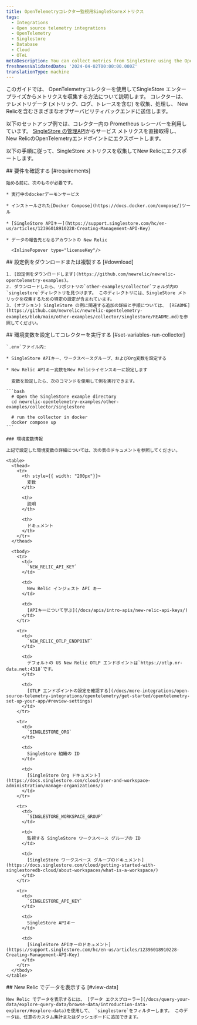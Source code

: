 ```yaml
---
title: OpenTelemetryコレクター監視用SingleStoreメトリクス
tags:
  - Integrations
  - Open source telemetry integrations
  - OpenTelemetry
  - Singlestore
  - Database
  - Cloud
  - OTeL
metaDescription: You can collect metrics from SingleStore using the OpenTelemetry Collector.
freshnessValidatedDate: '2024-04-02T00:00:00.000Z'
translationType: machine
---
```


このガイドでは、 OpenTelemetryコレクターを使用してSingleStore エンタープライズからメトリクスを収集する方法について説明します。 コレクターは、テレメトリデータ (メトリック、ログ、トレースを含む) を収集、処理し、 New Relicを含むさまざまなオブザーバビリティバックエンドに送信します。

以下のセットアップ例では、コレクター内の Prometheus レシーバーを利用しています。 [SingleStore の管理API](https://docs.singlestore.com/cloud/reference/management-api/reference/)からサービス メトリクスを直接取得し、 New RelicのOpenTelemetryエンドポイントにエクスポートします。

以下の手順に従って、SingleStore メトリクスを収集してNew Relicにエクスポートします。

<Steps>
  <Step>
    ## 要件を確認する [#requirements]

    始める前に、次のものが必要です。

    * 実行中のdockerデーモンサービス

    * インストールされた[Docker Compose](https://docs.docker.com/compose/)ツール

    * [SingleStore APIキー](https://support.singlestore.com/hc/en-us/articles/12396018910228-Creating-Management-API-Key)

    * データの報告先となるアカウントの New Relic

      <InlinePopover type="licenseKey"/>
  </Step>

  <Step>
    ## 設定例をダウンロードまたは複製する [#download]

    1. [設定例をダウンロードします](https://github.com/newrelic/newrelic-opentelemetry-examples)。
    2. ダウンロードしたら、リポジトリの`other-examples/collector`フォルダ内の`singlestore`ディレクトリを見つけます。 このディレクトリには、SingleStore メトリックを収集するための特定の設定が含まれています。
    3. (オプション) SingleStore の例に関連する追加の詳細と手順については、 [README](https://github.com/newrelic/newrelic-opentelemetry-examples/blob/main/other-examples/collector/singlestore/README.md)を参照してください。
  </Step>

  <Step>
    ## 環境変数を設定してコレクターを実行する [#set-variables-run-collector]

    `.env`ファイル内:

    * SingleStore APIキー、ワークスペースグループ、およびOrg変数を設定する

    * New Relic APIキー変数をNew Relicライセンスキーに設定します

      変数を設定したら、次のコマンドを使用して例を実行できます。

    ```bash
      # Open the SingleStore example directory
      cd newrelic-opentelemetry-examples/other-examples/collector/singlestore

      # run the collector in docker
      docker compose up
    ```

    ### 環境変数情報

    上記で設定した環境変数の詳細については、次の表のドキュメントを参照してください。

    <table>
      <thead>
        <tr>
          <th style={{ width: "200px"}}>
            変数
          </th>

          <th>
            説明
          </th>

          <th>
            ドキュメント
          </th>
        </tr>
      </thead>

      <tbody>
        <tr>
          <td>
            `NEW_RELIC_API_KEY`
          </td>

          <td>
            New Relic インジェスト API キー
          </td>

          <td>
            [APIキーについて学ぶ](/docs/apis/intro-apis/new-relic-api-keys/)
          </td>
        </tr>

        <tr>
          <td>
            `NEW_RELIC_OTLP_ENDPOINT`
          </td>

          <td>
            デフォルトの US New Relic OTLP エンドポイントは`https://otlp.nr-data.net:4318`です。
          </td>

          <td>
            [OTLP エンドポイントの設定を確認する](/docs/more-integrations/open-source-telemetry-integrations/opentelemetry/get-started/opentelemetry-set-up-your-app/#review-settings)
          </td>
        </tr>

        <tr>
          <td>
            `SINGLESTORE_ORG`
          </td>

          <td>
            SingleStore 組織の ID
          </td>

          <td>
            [SingleStore Org ドキュメント](https://docs.singlestore.com/cloud/user-and-workspace-administration/manage-organizations/)
          </td>
        </tr>

        <tr>
          <td>
            `SINGLESTORE_WORKSPACE_GROUP`
          </td>

          <td>
            監視する SingleStore ワークスペース グループの ID
          </td>

          <td>
            [SingleStore ワークスペース グループのドキュメント](https://docs.singlestore.com/cloud/getting-started-with-singlestoredb-cloud/about-workspaces/what-is-a-workspace/)
          </td>
        </tr>

        <tr>
          <td>
            `SINGLESTORE_API_KEY`
          </td>

          <td>
            SingleStore APIキー
          </td>

          <td>
            [SingleStore APIキーのドキュメント](https://support.singlestore.com/hc/en-us/articles/12396018910228-Creating-Management-API-Key)
          </td>
        </tr>
      </tbody>
    </table>
  </Step>

  <Step>
    ## New Relic でデータを表示する [#view-data]

    New Relic でデータを表示するには、 [データ エクスプローラー](/docs/query-your-data/explore-query-data/browse-data/introduction-data-explorer/#explore-data)を使用して、 `singlestore`をフィルターします。 このデータは、任意のカスタム集計またはダッシュボードに追加できます。
  </Step>
</Steps>